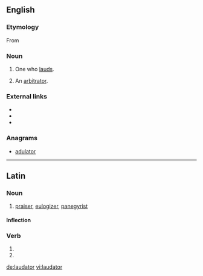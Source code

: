 {{also|lăudător}}
==English==
{{Webster 1913}}

===Etymology===
From {{etyl|la|en}}

===Noun===
{{en-noun|laudators}}

# One who [[laud]]s.
# {{legal|obsolete}} An [[arbitrator]].
#: {{rfquotek|Cowell}}

===External links===
* {{R:Webster 1913}}
* {{R:Century 1911}}
* {{R:OneLook}}

===Anagrams===
* [[adulator#English|adulator]]

----

==Latin==

===Noun===
{{la-noun|laudātor|laudatoris|laudātōris|m|third}}

# [[praiser]], [[eulogizer]], [[panegyrist]]

====Inflection====
{{la-decl-3rd|laudator|laudātor|laudator|laudātōr}}

===Verb===
{{la-verb-form|laudātor}}
# {{conjugation of|laudo|laudō|2|s|fut|pass|imp|lang=la}}
# {{conjugation of|laudo|laudō|3|s|fut|pass|imp|lang=la}}

[[de:laudator]]
[[vi:laudator]]